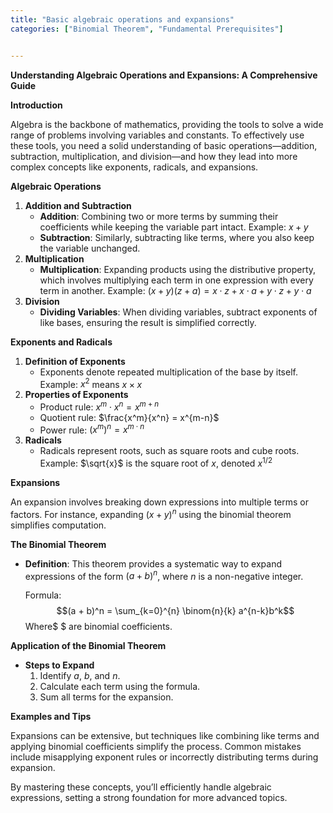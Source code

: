 ```yaml
---
title: "Basic algebraic operations and expansions"
categories: ["Binomial Theorem", "Fundamental Prerequisites"]


---
```




**Understanding Algebraic Operations and Expansions: A Comprehensive Guide**

**Introduction**

Algebra is the backbone of mathematics, providing the tools to solve a wide range of problems involving variables and constants. To effectively use these tools, you need a solid understanding of basic operations—addition, subtraction, multiplication, and division—and how they lead into more complex concepts like exponents, radicals, and expansions.

**Algebraic Operations**

1. **Addition and Subtraction**
   - **Addition**: Combining two or more terms by summing their coefficients while keeping the variable part intact.
     Example: $x + y$
   - **Subtraction**: Similarly, subtracting like terms, where you also keep the variable unchanged.

2. **Multiplication**
   - **Multiplication**: Expanding products using the distributive property, which involves multiplying each term in one expression with every term in another.
     Example: $(x + y)(z + a) = x \cdot z + x \cdot a + y \cdot z + y \cdot a$

3. **Division**
   - **Dividing Variables**: When dividing variables, subtract exponents of like bases, ensuring the result is simplified correctly.

**Exponents and Radicals**

1. **Definition of Exponents**
   - Exponents denote repeated multiplication of the base by itself.
     Example: $x^2$ means $x \times x$
   
2. **Properties of Exponents**
   - Product rule: $x^m \cdot x^n = x^{m+n}$
   - Quotient rule: $\frac{x^m}{x^n} = x^{m-n}$
   - Power rule: $(x^m)^n = x^{m \cdot n}$

3. **Radicals**
   - Radicals represent roots, such as square roots and cube roots.
     Example: $\sqrt{x}$ is the square root of $x$, denoted $x^{1/2}$
   
**Expansions**

An expansion involves breaking down expressions into multiple terms or factors. For instance, expanding $(x + y)^n$ using the binomial theorem simplifies computation.

**The Binomial Theorem**

- **Definition**: This theorem provides a systematic way to expand expressions of the form $(a + b)^n$, where $n$ is a non-negative integer.
  
  Formula: 
  $$(a + b)^n = \sum_{k=0}^{n} \binom{n}{k} a^{n-k}b^k$$Where$ \binom{n}{k} $ are binomial coefficients.

**Application of the Binomial Theorem**

- **Steps to Expand**
  1. Identify $a$, $b$, and $n$.
  2. Calculate each term using the formula.
  3. Sum all terms for the expansion.

**Examples and Tips**

Expansions can be extensive, but techniques like combining like terms and applying binomial coefficients simplify the process. Common mistakes include misapplying exponent rules or incorrectly distributing terms during expansion.

By mastering these concepts, you'll efficiently handle algebraic expressions, setting a strong foundation for more advanced topics.

